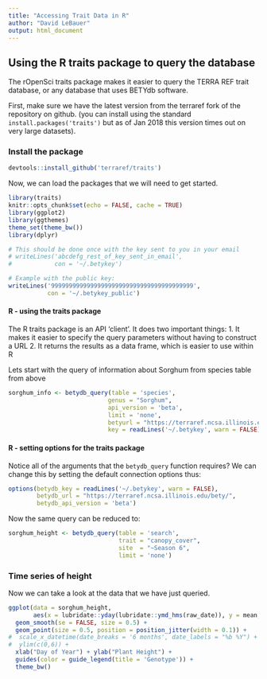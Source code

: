 ```yaml
---
title: "Accessing Trait Data in R"
author: "David LeBauer"
output: html_document
---
```



## Using the R traits package to query the database

The rOpenSci traits package makes it easier to query the TERRA REF trait database, or any database that uses BETYdb software.

First, make sure we have the latest version from the terraref fork of the repository on github. (you can install using the standard `install.packages('traits')` but as of Jan 2018 this version times out on very large datasets).

### Install the package

```r
devtools::install_github('terraref/traits')
```

Now, we can load the packages that we will need to get started.

```r
library(traits)
knitr::opts_chunk$set(echo = FALSE, cache = TRUE)
library(ggplot2)
library(ggthemes)
theme_set(theme_bw())
library(dplyr)
```



```r
# This should be done once with the key sent to you in your email
# writeLines('abcdefg_rest_of_key_sent_in_email', 
#            con = '~/.betykey')

# Example with the public key:
writeLines('9999999999999999999999999999999999999999', 
           con = '~/.betykey_public')
```

#### R - using the traits package

The R traits package is an API 'client'. It does two important things:
1. It makes it easier to specify the query parameters without having to construct a URL
2. It returns the results as a data frame, which is easier to use within R

Lets start with the query of information about Sorghum from species table from above

```r

sorghum_info <- betydb_query(table = 'species',
                            genus = "Sorghum",
                            api_version = 'beta',
                            limit = 'none',
                            betyurl = "https://terraref.ncsa.illinois.edu/bety/", 
                            key = readLines('~/.betykey', warn = FALSE))

```

#### R - setting options for the traits package

Notice all of the arguments that the `betydb_query` function requires? We can change this by setting the default connection options thus:


```r
options(betydb_key = readLines('~/.betykey', warn = FALSE),
        betydb_url = "https://terraref.ncsa.illinois.edu/bety/",
        betydb_api_version = 'beta')
```

Now the same query can be reduced to:

```r
sorghum_height <- betydb_query(table = 'search',
                               trait = "canopy_cover",
                               site  = "~Season 6",
                               limit = 'none')
```

### Time series of height

Now we can take a look at the data that we have just queried. 

```r
ggplot(data = sorghum_height, 
       aes(x = lubridate::yday(lubridate::ymd_hms(raw_date)), y = mean, color = cultivar)) +
  geom_smooth(se = FALSE, size = 0.5) +
  geom_point(size = 0.5, position = position_jitter(width = 0.1)) + 
#  scale_x_datetime(date_breaks = '6 months', date_labels = "%b %Y") +
#  ylim(c(0,6)) + 
  xlab("Day of Year") + ylab("Plant Height") + 
  guides(color = guide_legend(title = 'Genotype')) +
  theme_bw()

```

